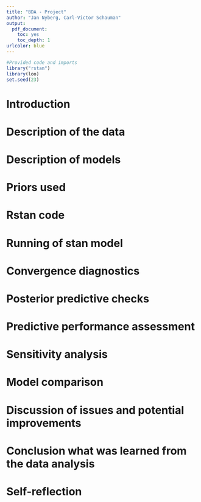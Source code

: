 ```yaml
---
title: "BDA - Project"
author: "Jan Nyberg, Carl-Victor Schauman"
output: 
  pdf_document: 
    toc: yes
    toc_depth: 1
urlcolor: blue
---
```

\newpage

```r
#Provided code and imports
library("rstan")
library(loo)
set.seed(23)
```

# Introduction


# Description of the data


# Description of models


# Priors used



# Rstan code

# Running of stan model

# Convergence diagnostics

# Posterior predictive checks

# Predictive performance assessment 

# Sensitivity analysis

# Model comparison

# Discussion of issues and potential improvements

# Conclusion what was learned from the data analysis

# Self-reflection